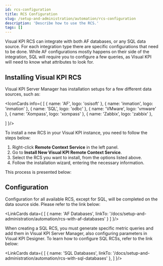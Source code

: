 ```yaml
---
id: rcs-configuration
title: RCS Configuration
slug: /setup-and-administration/automation/rcs-configuration
description: 'Describe how to use the RCS.'
tags: []
---
```



Visual KPI RCS can integrate with both AF databases, or any SQL data source. For each integration type there are specific configurations that need to be done. While AF configurations mostly happens on their side of the integration, SQL will require you to configure a few queries, as Visual KPI will need to know what attributes to look for.

## Installing Visual KPI RCS

Visual KPI Server Manager has installation setups for a few different data sources, such as:

<IconCards info={
  [
    {
      name: 'AF',
      logo: 'osisoft'
    },
    {
      name: 'inmation',
      logo: 'inmation'
    },
    {
      name: 'SQL',
      logo: 'odbc'
    },
    {
      name: 'VMware',
      logo: 'vmware'
    },
    {
      name: 'Xompass',
      logo: 'xompass'
    },
    {
      name: 'Zabbix',
      logo: 'zabbix'
    },
    
  ]
}/>

To install a new RCS in your Visual KPI instance, you need to follow the steps below:

1. Right-click **Remote Context Service** in the left panel.
2. Go to **Install New Visual KPI Remote Context Service**.
3. Select the RCS you want to install, from the options listed above.
4. Follow the installation wizard, entering the necessary information.

This process is presented below:

<StylizedImage
  imgURL="img/setup-adm/automation/how-to-use/rcs-install-gif.gif"
  alt="rcs installation process"
/>

## Configuration

Configuration for all available RCS, except for SQL, will be completed on the data source side. Please refer to the link below:

<LinkCards data={
  [
    {
      name: 'AF Databases',
      linkTo: '/docs/setup-and-administration/automation/rcs-with-af-databases'
    }
  ]
}/>

When creating a SQL RCS, you must generate specific metric queries and add them in Visual KPI Server Manager, also configuring parameters in Visual KPI Designer. To learn how to configure SQL RCSs, refer to the link below:

<LinkCards data={
  [
    {
      name: 'SQL Databases',
      linkTo: '/docs/setup-and-administration/automation/rcs-with-sql-databases'
    },
  ]
}/>